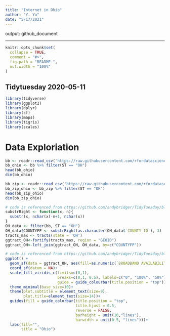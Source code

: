 ```yaml
---
title: "Internet in Ohio"
author: "Y. Yu"
date: "5/17/2021"
---
```

output: github_document
          
---

<!-- README.md is generated from README.Rmd. Please edit that file -->

```r
knitr::opts_chunk$set(
  collapse = TRUE,
  comment = "#>",
  fig.path = "README-",
  out.width = "100%"
)
```

## Tidytuesday 2020-05-11

```r
library(tidyverse)
library(ggplot2)
library(dplyr)
library(sf)
library(maps)
library(tigris)
library(scales)
```

# Data Exploriation

```r
bb <- readr::read_csv('https://raw.githubusercontent.com/rfordatascience/tidytuesday/master/data/2021/2021-05-11/broadband.csv')
bb_ohio <- bb %>% filter(ST == "OH")
head(bb_ohio)
dim(bb_ohio)
```

```r
bb_zip <- readr::read_csv('https://raw.githubusercontent.com/rfordatascience/tidytuesday/master/data/2021/2021-05-11/broadband_zip.csv')
bb_zip_ohio <- bb_zip %>% filter(ST == "OH") 
head(bb_zip_ohio)
dim(bb_zip_ohio)
```
```r
# code is referenced from https://github.com/andybridger/TidyTuesday/blob/main/2021w20/2021w20.R
substrRight <- function(x, n){
  substr(x, nchar(x)-n+1, nchar(x))
}
OH_data <- filter(bb, ST == "OH")
OH_data$COUNTYFP <- substrRight(as.character(OH_data$`COUNTY ID`), 3)
tracts_max <- tracts(state = 'OH')
ggtract_OH<-fortify(tracts_max, region = "GEOID") 
ggtract_OH<-left_join(ggtract_OH, OH_data, by=c("COUNTYFP")) 
```


```r
# code is referenced from https://github.com/andybridger/TidyTuesday/blob/main/2021w20/2021w20.R
ggplot() +
  geom_sf(data = ggtract_OH, aes(fill=as.numeric(`BROADBAND AVAILABILITY PER FCC`)), colour = "#061541", size =0.25) +
  coord_sf(datum = NA)+
  scale_fill_viridis_c(limits=c(0,1), 
                       breaks=c(0,1, 0.5), labels=c("0", "100%", "50%"),
                       guide = guide_colourbar(title.position = "top"))+
  theme_minimal(base_size=10)+
  theme(plot.subtitle = element_text(size=9),
        plot.title=element_text(size=14))+
  guides(fill = guide_colorbar(title.position = "top",
                               title.hjust = 0.5,
                               reverse = FALSE,
                               barheight = unit(10,"lines"),
                               barwidth = unit(0.5, "lines")))+
  labs(fill="",
       title = "Ohio")
```


